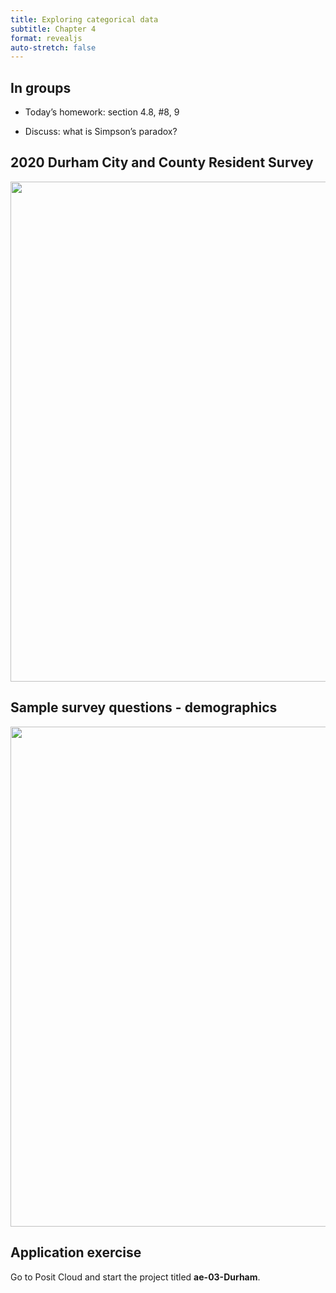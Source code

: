 ```yaml
---
title: Exploring categorical data
subtitle: Chapter 4
format: revealjs
auto-stretch: false
---
```


## In groups

-   Today's homework: section 4.8, #8, 9

-   Discuss: what is Simpson's paradox?

## 2020 Durham City and County Resident Survey

![](images/services.png){fig-align="center" width="800"}

## Sample survey questions - demographics

![](images/demographics.png){fig-align="center" width="800"}

## Application exercise

Go to Posit Cloud and start the project titled **ae-03-Durham**.
